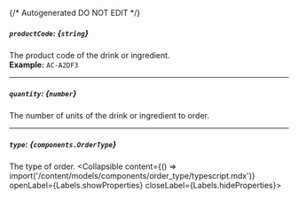 {/* Autogenerated DO NOT EDIT  */}

##### `productCode`: *{`string`}*
The product code of the drink or ingredient.
<br/>
**Example:** `AC-A2DF3`

---
##### `quantity`: *{`number`}*
The number of units of the drink or ingredient to order.

---
##### `type`: *{`components.OrderType`}*
The type of order.
<Collapsible content={() => import('/content/models/components/order_type/typescript.mdx')} openLabel={Labels.showProperties} closeLabel={Labels.hideProperties}>
</Collapsible>


